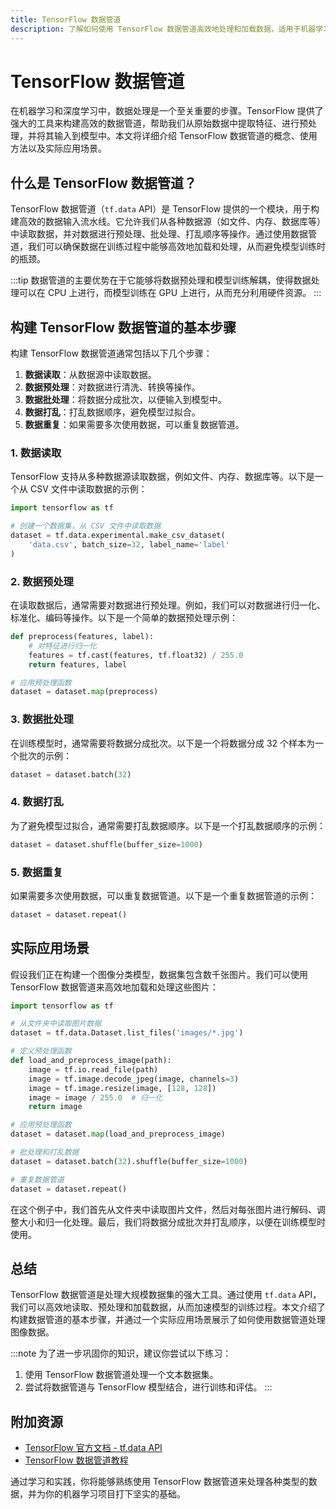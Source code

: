 ```yaml
---
title: TensorFlow 数据管道
description: 了解如何使用 TensorFlow 数据管道高效地处理和加载数据，适用于机器学习和深度学习任务。
---
```


# TensorFlow 数据管道

在机器学习和深度学习中，数据处理是一个至关重要的步骤。TensorFlow 提供了强大的工具来构建高效的数据管道，帮助我们从原始数据中提取特征、进行预处理，并将其输入到模型中。本文将详细介绍 TensorFlow 数据管道的概念、使用方法以及实际应用场景。

## 什么是 TensorFlow 数据管道？

TensorFlow 数据管道（`tf.data` API）是 TensorFlow 提供的一个模块，用于构建高效的数据输入流水线。它允许我们从各种数据源（如文件、内存、数据库等）中读取数据，并对数据进行预处理、批处理、打乱顺序等操作。通过使用数据管道，我们可以确保数据在训练过程中能够高效地加载和处理，从而避免模型训练时的瓶颈。

:::tip
数据管道的主要优势在于它能够将数据预处理和模型训练解耦，使得数据处理可以在 CPU 上进行，而模型训练在 GPU 上进行，从而充分利用硬件资源。
:::

## 构建 TensorFlow 数据管道的基本步骤

构建 TensorFlow 数据管道通常包括以下几个步骤：

1. **数据读取**：从数据源中读取数据。
2. **数据预处理**：对数据进行清洗、转换等操作。
3. **数据批处理**：将数据分成批次，以便输入到模型中。
4. **数据打乱**：打乱数据顺序，避免模型过拟合。
5. **数据重复**：如果需要多次使用数据，可以重复数据管道。

### 1. 数据读取

TensorFlow 支持从多种数据源读取数据，例如文件、内存、数据库等。以下是一个从 CSV 文件中读取数据的示例：

```python
import tensorflow as tf

# 创建一个数据集，从 CSV 文件中读取数据
dataset = tf.data.experimental.make_csv_dataset(
    'data.csv', batch_size=32, label_name='label'
)
```

### 2. 数据预处理

在读取数据后，通常需要对数据进行预处理。例如，我们可以对数据进行归一化、标准化、编码等操作。以下是一个简单的数据预处理示例：

```python
def preprocess(features, label):
    # 对特征进行归一化
    features = tf.cast(features, tf.float32) / 255.0
    return features, label

# 应用预处理函数
dataset = dataset.map(preprocess)
```

### 3. 数据批处理

在训练模型时，通常需要将数据分成批次。以下是一个将数据分成 32 个样本为一个批次的示例：

```python
dataset = dataset.batch(32)
```

### 4. 数据打乱

为了避免模型过拟合，通常需要打乱数据顺序。以下是一个打乱数据顺序的示例：

```python
dataset = dataset.shuffle(buffer_size=1000)
```

### 5. 数据重复

如果需要多次使用数据，可以重复数据管道。以下是一个重复数据管道的示例：

```python
dataset = dataset.repeat()
```

## 实际应用场景

假设我们正在构建一个图像分类模型，数据集包含数千张图片。我们可以使用 TensorFlow 数据管道来高效地加载和处理这些图片：

```python
import tensorflow as tf

# 从文件夹中读取图片数据
dataset = tf.data.Dataset.list_files('images/*.jpg')

# 定义预处理函数
def load_and_preprocess_image(path):
    image = tf.io.read_file(path)
    image = tf.image.decode_jpeg(image, channels=3)
    image = tf.image.resize(image, [128, 128])
    image = image / 255.0  # 归一化
    return image

# 应用预处理函数
dataset = dataset.map(load_and_preprocess_image)

# 批处理和打乱数据
dataset = dataset.batch(32).shuffle(buffer_size=1000)

# 重复数据管道
dataset = dataset.repeat()
```

在这个例子中，我们首先从文件夹中读取图片文件，然后对每张图片进行解码、调整大小和归一化处理。最后，我们将数据分成批次并打乱顺序，以便在训练模型时使用。

## 总结

TensorFlow 数据管道是处理大规模数据集的强大工具。通过使用 `tf.data` API，我们可以高效地读取、预处理和加载数据，从而加速模型的训练过程。本文介绍了构建数据管道的基本步骤，并通过一个实际应用场景展示了如何使用数据管道处理图像数据。

:::note
为了进一步巩固你的知识，建议你尝试以下练习：
1. 使用 TensorFlow 数据管道处理一个文本数据集。
2. 尝试将数据管道与 TensorFlow 模型结合，进行训练和评估。
:::

## 附加资源

- [TensorFlow 官方文档 - tf.data API](https://www.tensorflow.org/guide/data)
- [TensorFlow 数据管道教程](https://www.tensorflow.org/tutorials/load_data/csv)

通过学习和实践，你将能够熟练使用 TensorFlow 数据管道来处理各种类型的数据，并为你的机器学习项目打下坚实的基础。